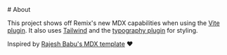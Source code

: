 <div className="p-10 prose">
# About

This project shows off Remix's new MDX capabilities when using the [Vite plugin][remix-future-vite].
It also uses [Tailwind][tailwind] and the [typography plugin][tailwind-typography] for styling.

Inspired by [Rajesh Babu's MDX template][remix-mdx-blog] ❤️

[remix-future-vite]: https://remix.run/docs/en/main/future/vite
[tailwind]: https://tailwindcss.com/
[tailwind-typography]: https://tailwindcss.com/docs/typography-plugin
[remix-mdx-blog]: https://github.com/rajeshdavidbabu/remix-mdx-blog

</div>
